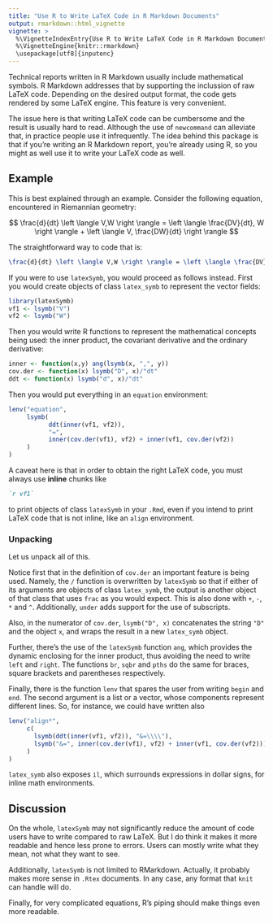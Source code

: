 ```yaml
---
title: "Use R to Write LaTeX Code in R Markdown Documents"
output: rmarkdown::html_vignette
vignette: >
  %\VignetteIndexEntry{Use R to Write LaTeX Code in R Markdown Documents}
  %\VignetteEngine{knitr::rmarkdown}
  \usepackage[utf8]{inputenc}
---
```


Technical reports written in R Markdown usually include mathematical symbols. 
R Markdown addresses that by supporting the inclussion of raw LaTeX code. 
Depending on the desired output format, the code gets rendered by some LaTeX engine.
This feature is very convenient. 

The issue here is that writing LaTeX code can be cumbersome and the result is usually hard to read. 
Although the use of `newcommand` can alleviate that, in practice people use it infrequently.
The idea behind this package is that if you're writing an R Markdown report, you're already using R, 
so you might as well use it to write your LaTeX code as well.  

## Example

This is best explained through an example. 
Consider the following equation, encountered in Riemannian geometry:

$$
\frac{d}{dt} \left \langle V,W \right \rangle = \left \langle \frac{DV}{dt}, W \right \rangle + \left \langle V, \frac{DW}{dt} \right \rangle
$$

The straightforward way to code that is:
```latex
\frac{d}{dt} \left \langle V,W \right \rangle = \left \langle \frac{DV}{dt}, W \right \rangle + \left \langle V, \frac{DW}{dt} \right \rangle
```

If you were to use `latexSymb`, you would proceed as follows instead. 
First you would create objects of class `latex_symb` to represent the vector fields:

```r
library(latexSymb)
vf1 <- lsymb("V")
vf2 <- lsymb("W")
```

Then you would write R functions to represent the mathematical concepts being used: the inner product, the covariant derivative and the ordinary derivative:

```r
inner <- function(x,y) ang(lsymb(x, ",", y))
cov.der <- function(x) lsymb("D", x)/"dt"
ddt <- function(x) lsymb("d", x)/"dt"
```

Then you would put everything in an `equation` environment:

```r
lenv("equation", 
     lsymb(
           ddt(inner(vf1, vf2)), 
           "=", 
           inner(cov.der(vf1), vf2) + inner(vf1, cov.der(vf2))
     )
)
```

A caveat here is that in order to obtain the right LaTeX code, you must always use **inline** chunks like 

```markdown
`r vf1` 
``` 

to print objects of class `latexSymb` in your `.Rmd`, even if you intend to print LaTeX code that is not inline, like an `align` environment. 

### Unpacking

Let us unpack all of this. 

Notice first that in the definition of `cov.der` an important feature is being used. 
Namely, the `/` function is overwritten by `latexSymb` so that if either of its arguments 
are objects of class `latex_symb`, the output is another object of that class 
that uses `frac` as you would expect. 
This is also done with `+`, `-`, `*` and `^`. 
Additionally, `under` adds support for the use of subscripts. 

Also, in the numerator of `cov.der`, `lsymb("D", x)` concatenates the string `"D"` 
and the object `x`, and wraps the result in a new `latex_symb` object. 

Further, there's the use of the `latexSymb` function `ang`, which provides the dynamic enclosing for 
the inner product, thus avoiding the need to write `left` and `right`. 
The functions `br`, `sqbr` and `pths` do the same for braces, square brackets and parentheses respectively. 

Finally, there is the function `lenv` that spares the user from writing `begin` and `end`. 
The second argument is a list or a vector, whose components represent different lines. 
So, for instance, we could have written also

```r
lenv("align*", 
     c(
       lsymb(ddt(inner(vf1, vf2)), "&=\\\\"),
       lsymb("&=", inner(cov.der(vf1), vf2) + inner(vf1, cov.der(vf2)))
     )
)
```

`latex_symb` also exposes `il`, which surrounds expressions in dollar signs, 
for inline math environments. 

## Discussion

On the whole, `latexSymb` may not significantly reduce the amount of code
users have to write compared to raw LaTeX. 
But I do think it makes it more readable and hence less prone to errors. 
Users can mostly write what they mean, not what they want to see. 

Additionally, `latexSymb` is not limited to RMarkdown. 
Actually, it probably makes more sense in `.Rtex` documents. 
In any case, any format that `knit` can handle will do. 

Finally, for very complicated equations, R's piping should make things even more readable. 
